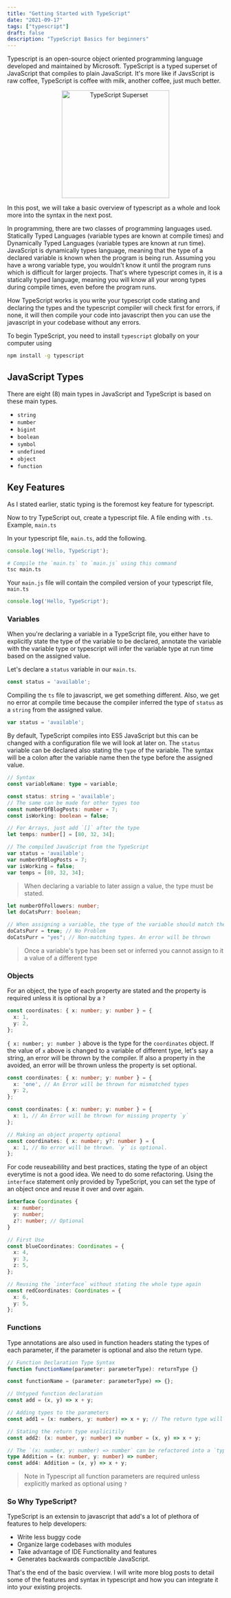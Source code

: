```yaml
---
title: "Getting Started with TypeScript"
date: "2021-09-17"
tags: ["typescript"]
draft: false
description: "TypeScript Basics for beginners"
---
```


Typescript is an open-source object oriented programming language developed and maintained by Microsoft. TypeScript is a typed superset of JavaScript that compiles to plain JavaScript. It's more like if JavsScript is raw coffee, TypeScript is coffee with milk, another coffee, just much better.

<div align="center">
  <img src="/static/images/ts.png" alt="TypeScript Superset" width="250" />
</div>

In this post, we will take a basic overview of typescript as a whole and look more into the syntax in the next post.

In programming, there are two classes of programming languages used. Statically Typed Languages (variable types are known at compile times) and Dynamically Typed Languages (variable types are known at run time). JavaScript is dynamically types language, meaning that the type of a declared variable is known when the program is being run. Assuming you have a wrong variable type, you wouldn't know it until the program runs which is difficult for larger projects.
That's where typescript comes in, it is a statically typed language, meaning you will know all your wrong types during compile times, even before the program runs.

How TypeScript works is you write your typescript code stating and declaring the types and the typescript compiler will check first for errors, if none, it will then compile your code into javascript then you can use the javascript in your codebase without any errors.

To begin TypeScript, you need to install `typescript` globally on your computer using

```bash
npm install -g typescript
```

## JavaScript Types

There are eight (8) main types in JavaScript and TypeScript is based on these main types.

- `string`
- `number`
- `bigint`
- `boolean`
- `symbol`
- `undefined`
- `object`
- `function`

## Key Features

As I stated earlier, static typing is the foremost key feature for typescript.

Now to try TypeScript out, create a typescript file. A file ending with `.ts`. Example, `main.ts`

In your typescript file, `main.ts`, add the following.

```js:main.ts
console.log('Hello, TypeScript');
```

```bash
# Compile the `main.ts` to `main.js` using this command
tsc main.ts
```

Your `main.js` file will contain the compiled version of your typescript file, `main.ts`

```js:main.js
console.log('Hello, TypeScript');
```

### Variables

When you're declaring a variable in a TypeScript file, you either have to explicitly state the type of the variable to be declared, annotate the variable with the variable type or typescript will infer the variable type at run time based on the assigned value.

Let's declare a `status` variable in our `main.ts`.

```ts:main.ts
const status = 'available';
```

Compiling the `ts` file to javascript, we get something different. Also, we get no error at compile time because the compiler inferred the type of `status` as a `string` from the assigned value.

```js:main.js
var status = 'available';
```

By default, TypeScript compiles into ES5 JavaScript but this can be changed with a configuration file we will look at later on.
The `status` variable can be declared also stating the `type` of the variable. The syntax will be a colon after the variable name then the type before the assigned value.

```ts
// Syntax
const variableName: type = variable;
```

```ts:main.ts
const status: string = 'available';
// The same can be made for other types too
const numberOfBlogPosts: number = 7;
const isWorking: boolean = false;

// For Arrays, just add `[]` after the type
let temps: number[] = [80, 32, 34];
```

```js:main.js
// The compiled JavaScript from the TypeScript
var status = 'available';
var numberOfBlogPosts = 7;
var isWorking = false;
var temps = [80, 32, 34];
```

> When declaring a variable to later assign a value, the type must be stated.

```ts
let numberOfFollowers: number;
let doCatsPurr: boolean;

// When assigning a variable, the type of the variable should match the type declared or tsc will throw an error.
doCatsPurr = true; // No Problem
doCatsPurr = "yes"; // Non-matching types. An error will be thrown
```

> Once a variable's type has been set or inferred you cannot assign to it a value of a different type

### Objects

For an object, the type of each property are stated and the property is required unless it is optional by a `?`

```ts:main.ts
const coordinates: { x: number; y: number } = {
  x: 1,
  y: 2,
};
```

`{ x: number; y: number }` above is the type for the `coordinates` object. If the value of `x` above is changed to a variable of different type, let's say a string, an error will be thrown by the compiler. If also a property in the avoided, an error will be thrown unless the property is set optional.

```ts:main.ts
const coordinates: { x: number; y: number } = {
  x: 'one', // An Error will be thrown for mismatched types
  y: 2,
};

const coordinates: { x: number; y: number } = {
  x: 1, // An Error will be thrown for missing property `y`
};

// Making an object property optional
const coordinates: { x: number; y?: number } = {
  x: 1, // No error will be thrown. `y` is optional.
};
```

For code reuseabilility and best practices, stating the type of an object everytime is not a good idea. We need to do some refactoring. Using the `interface` statement only provided by TypeScript, you can set the type of an object once and reuse it over and over again.

```ts:main.ts
interface Coordinates {
  x: number;
  y: number;
  z?: number; // Optional
}

// First Use
const blueCoordinates: Coordinates = {
  x: 4,
  y: 3,
  z: 5,
};

// Reusing the `interface` without stating the whole type again
const redCoordinates: Coordinates = {
  x: 6,
  y: 5,
};
```

### Functions

Type annotations are also used in function headers stating the types of each parameter, if the parameter is optional and also the return type.

```ts
// Function Declaration Type Syntax
function functionName(parameter: parameterType): returnType {}

const functionName = (parameter: parameterType) => {};
```

```ts:main.ts
// Untyped function declaration
const add = (x, y) => x + y;

// Adding types to the parameters
const add1 = (x: numbers, y: number) => x + y; // The return type will be inferred

// Stating the return type explicitily
const add2: (x: number, y: number) => number = (x, y) => x + y;

// The `(x: number, y: number) => number` can be refactored into a `type` using the `type` statement for reusability.
type Addition = (x: number, y: number) => number;
const add4: Addition = (x, y) => x + y;
```

> Note in Typescript all function parameters are required unless explicitly marked as optional using `?`

### So Why TypeScript?

TypeScript is an extensin to javascript that add's a lot of plethora of features to help developers:

- Write less buggy code
- Organize large codebases with modules
- Take advantage of IDE Functionality and features
- Generates backwards compactible JavaScript.

That's the end of the basic overview. I will write more blog posts to detail some of the features and syntax in typescript and how you can integrate it into your existing projects.
